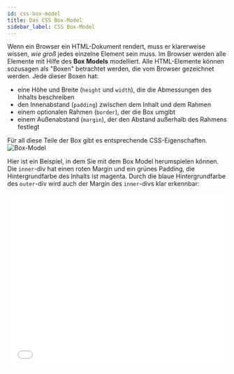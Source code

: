 ---
id: css-box-model
title: Das CSS Box-Model
sidebar_label: CSS Box-Model
---

Wenn ein Browser ein HTML-Dokument rendert, muss er klarerweise wissen, *wie groß* jedes einzelne Element sein muss.
Im Browser werden alle Elemente mit Hilfe des **Box Models** modelliert. Alle HTML-Elemente können sozusagen als
"Boxen" betrachtet werden, die vom Browser gezeichnet werden. Jede dieser Boxen hat:
- eine Höhe und Breite (`height` und `width`), die die Abmessungen des Inhalts beschreiben
- den Innenabstand (`padding`) zwischen dem Inhalt und dem Rahmen
- einem optionalen Rahmen (`border`), der die Box umgibt
- einem Außenabstand (`margin`), der den Abstand außerhalb des Rahmens festlegt

Für all diese Teile der Box gibt es entsprechende CSS-Eigenschaften. 
![Box-Model](https://upload.wikimedia.org/wikipedia/commons/7/7a/Boxmodell-detail.png)

Hier ist ein Beispiel, in dem Sie mit dem Box Model herumspielen können. Die `inner`-div hat
einen roten Margin und ein grünes Padding, die Hintergrundfarbe des Inhalts ist magenta. Durch
die blaue Hintergrundfarbe des `outer`-div wird auch der Margin des `inner`-divs klar erkennbar:

<iframe width="100%" height="400" src="//jsfiddle.net/michivo/qb2rezkf/35/embedded/result,html,css/dark/" allowfullscreen="allowfullscreen" frameborder="0"></iframe>